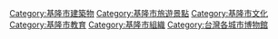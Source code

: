 {{commons category|Museums in Keelung}}

[[Category:基隆市建築物|Category:基隆市建築物]]
[[Category:基隆市旅遊景點|Category:基隆市旅遊景點]]
[[Category:基隆市文化|Category:基隆市文化]]
[[Category:基隆市教育|Category:基隆市教育]]
[[Category:基隆市組織|Category:基隆市組織]]
[[Category:台灣各城市博物館|Category:台灣各城市博物館]]